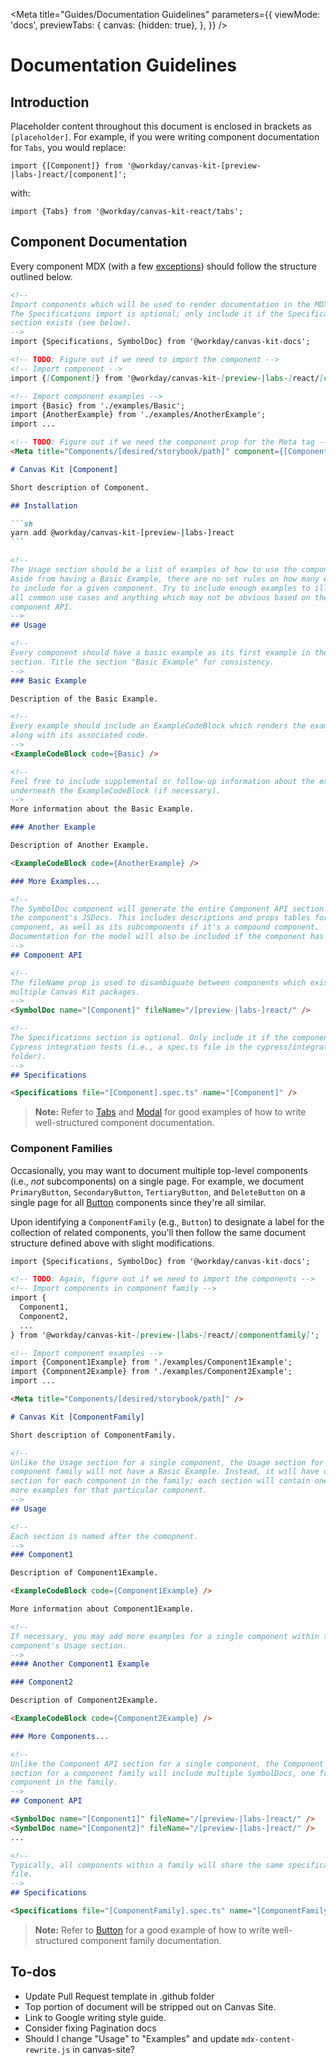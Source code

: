 <Meta
  title="Guides/Documentation Guidelines"
  parameters={{
    viewMode: 'docs',
    previewTabs: {
      canvas: {hidden: true},
    },
  }}
/>

# Documentation Guidelines

## Introduction

Placeholder content throughout this document is enclosed in brackets as `[placeholder]`. For example, if
you were writing component documentation for `Tabs`, you would replace:

```tsx
import {[Component]} from '@workday/canvas-kit-[preview-|labs-]react/[component]';
```

with:

```tsx
import {Tabs} from '@workday/canvas-kit-react/tabs';
```

## Component Documentation

Every component MDX (with a few [exceptions](#component-families)) should follow the structure outlined below.

````md
<!--
Import components which will be used to render documentation in the MDX file.
The Specifications import is optional; only include it if the Specifications
section exists (see below).
-->
import {Specifications, SymbolDoc} from '@workday/canvas-kit-docs';

<!-- TODO: Figure out if we need to import the component -->
<!-- Import component -->
import {[Component]} from '@workday/canvas-kit-[preview-|labs-]react/[component]';

<!-- Import component examples -->
import {Basic} from './examples/Basic';
import {AnotherExample} from './examples/AnotherExample';
import ...

<!-- TODO: Figure out if we need the component prop for the Meta tag -->
<Meta title="Components/[desired/storybook/path]" component={[Component]} />

# Canvas Kit [Component]

Short description of Component.

## Installation

```sh
yarn add @workday/canvas-kit-[preview-|labs-]react
```

<!--
The Usage section should be a list of examples of how to use the component.
Aside from having a Basic Example, there are no set rules on how many examples
to include for a given component. Try to include enough examples to illustrate
all common use cases and anything which may not be obvious based on the
component API.
-->
## Usage

<!--
Every component should have a basic example as its first example in the Usage
section. Title the section "Basic Example" for consistency.
-->
### Basic Example

Description of the Basic Example.

<!--
Every example should include an ExampleCodeBlock which renders the example
along with its associated code.
-->
<ExampleCodeBlock code={Basic} />

<!--
Feel free to include supplemental or follow-up information about the example
underneath the ExampleCodeBlock (if necessary).
-->
More information about the Basic Example.

### Another Example

Description of Another Example.

<ExampleCodeBlock code={AnotherExample} />

### More Examples...

<!--
The SymbolDoc component will generate the entire Component API section using
the component's JSDocs. This includes descriptions and props tables for the
component, as well as its subcomponents if it's a compound component.
Documentation for the model will also be included if the component has a model.
-->
## Component API

<!--
The fileName prop is used to disambiguate between components which exist in
multiple Canvas Kit packages.
-->
<SymbolDoc name="[Component]" fileName="/[preview-|labs-]react/" />

<!--
The Specifications section is optional. Only include it if the component has
Cypress integration tests (i.e., a spec.ts file in the cypress/integration
folder).
-->
## Specifications

<Specifications file="[Component].spec.ts" name="[Component]" />
````

> **Note:** Refer to [Tabs](/components/containers/tabs/) and [Modal](/components/popups/modal/) for good examples of how to write well-structured component documentation.

### Component Families

Occasionally, you may want to document multiple top-level components (i.e.,
_not_ subcomponents) on a single page. For example, we document `PrimaryButton`,
`SecondaryButton`, `TertiaryButton`, and `DeleteButton` on a single page for all
[Button](/components/buttons/button/) components since they're all similar.

Upon identifying a `ComponentFamily` (e.g., `Button`) to designate a label for the collection of
related components, you'll then follow the same document structure
defined above with slight modifications.

````md
import {Specifications, SymbolDoc} from '@workday/canvas-kit-docs';

<!-- TODO: Again, figure out if we need to import the components -->
<!-- Import components in component family -->
import {
  Component1,
  Component2,
  ...
} from '@workday/canvas-kit-[preview-|labs-]react/[componentfamily]';

<!-- Import component examples -->
import {Component1Example} from './examples/Component1Example';
import {Component2Example} from './examples/Component2Example';
import ...

<Meta title="Components/[desired/storybook/path]" />

# Canvas Kit [ComponentFamily]

Short description of ComponentFamily.

<!--
Unlike the Usage section for a single component, the Usage section for a
component family will not have a Basic Example. Instead, it will have one
section for each component in the family; each section will contain one or
more examples for that particular component.
-->
## Usage

<!--
Each section is named after the comopnent.
-->
### Component1

Description of Component1Example.

<ExampleCodeBlock code={Component1Example} />

More information about Component1Example.

<!--
If necessary, you may add more examples for a single component within that
component's Usage section.
-->
#### Another Component1 Example

### Component2

Description of Component2Example.

<ExampleCodeBlock code={Component2Example} />

### More Components...

<!--
Unlike the Component API section for a single component, the Component API
section for a component family will include multiple SymbolDocs, one for each
component in the family.
-->
## Component API

<SymbolDoc name="[Component1]" fileName="/[preview-|labs-]react/" />
<SymbolDoc name="[Component2]" fileName="/[preview-|labs-]react/" />
...

<!--
Typically, all components within a family will share the same specifications
file.
-->
## Specifications

<Specifications file="[ComponentFamily].spec.ts" name="[ComponentFamily]" />
````

> **Note:** Refer to [Button](/components/buttons/button/) for a good example of how to write well-structured component family documentation.

## To-dos

- Update Pull Request template in .github folder
- Top portion of document will be stripped out on Canvas Site.
- Link to Google writing style guide.
- Consider fixing Pagination docs
- Should I change "Usage" to "Examples" and update `mdx-content-rewrite.js` in canvas-site?